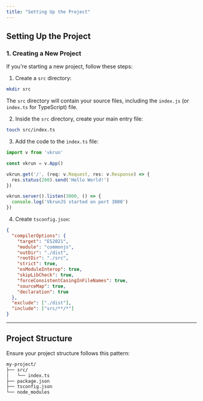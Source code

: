 ```yaml
---
title: "Setting Up the Project"
---
```


## Setting Up the Project

### 1. Creating a New Project

If you're starting a new project, follow these steps:

1. Create a `src` directory:
  ```bash
  mkdir src
  ```

  The `src` directory will contain your source files, including the `index.js` (or `index.ts` for TypeScript) file.

2. Inside the `src` directory, create your main entry file:
  ```bash
  touch src/index.ts
  ```

3. Add the code to the `index.ts` file:
  ```ts
  import v from 'vkrun'

  const vkrun = v.App()

  vkrun.get('/', (req: v.Request, res: v.Response) => {
    res.status(200).send('Hello World!')
  })

  vkrun.server().listen(3000, () => {
    console.log('VkrunJS started on port 3000')
  })
  ```

4. Create `tsconfig.json`:
  ```json
  {
    "compilerOptions": {
      "target": "ES2021",
      "module": "commonjs",
      "outDir": "./dist",
      "rootDir": "./src",
      "strict": true,
      "esModuleInterop": true,
      "skipLibCheck": true,
      "forceConsistentCasingInFileNames": true,
      "sourceMap": true,
      "declaration": true
    },
    "exclude": ["./dist"],
    "include": ["src/**/*"]
  }
  ```

---

## Project Structure

Ensure your project structure follows this pattern:

```bash
my-project/
├── src/
│   └── index.ts
├── package.json
├── tsconfig.json
└── node_modules
```